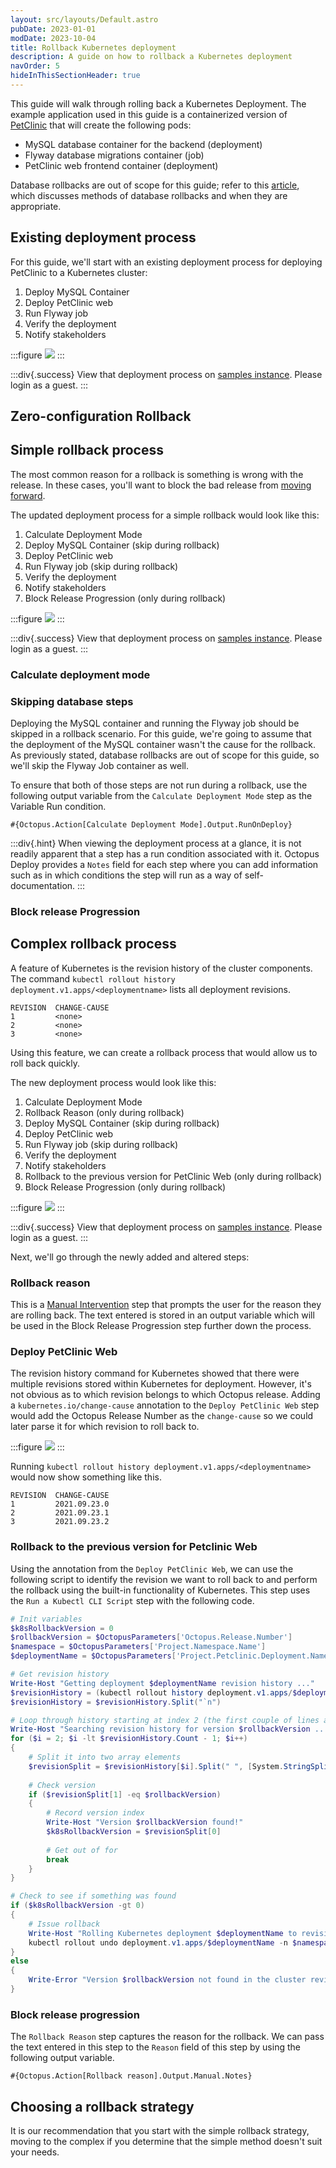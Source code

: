 ```yaml
---
layout: src/layouts/Default.astro
pubDate: 2023-01-01
modDate: 2023-10-04
title: Rollback Kubernetes deployment
description: A guide on how to rollback a Kubernetes deployment
navOrder: 5
hideInThisSectionHeader: true
---
```


This guide will walk through rolling back a Kubernetes Deployment.  The example application used in this guide is a containerized version of [PetClinic](https://bitbucket.org/octopussamples/petclinic/src/master/) that will create the following pods:

- MySQL database container for the backend (deployment)
- Flyway database migrations container (job)
- PetClinic web frontend container (deployment)

Database rollbacks are out of scope for this guide; refer to this [article](https://yamldoc.liuyan.wang/blog/database-rollbacks-pitfalls), which discusses methods of database rollbacks and when they are appropriate.

## Existing deployment process

For this guide, we'll start with an existing deployment process for deploying PetClinic to a Kubernetes cluster:

1. Deploy MySQL Container
1. Deploy PetClinic web
1. Run Flyway job
1. Verify the deployment
1. Notify stakeholders

:::figure
![](/docs/deployments/patterns/rollbacks/kubernetes/octopus-original-deployment-process.png)
:::

:::div{.success}
View that deployment process on [samples instance](https://samples.octopus.app/app#/Spaces-762/projects/01-kubernetes-original/deployments/process).  Please login as a guest.
:::

## Zero-configuration Rollback

<ZeroConfigRollback />

## Simple rollback process

The most common reason for a rollback is something is wrong with the release.  In these cases, you'll want to block the bad release from [moving forward](/docs/releases/prevent-release-progression).

The updated deployment process for a simple rollback would look like this:

1. Calculate Deployment Mode
1. Deploy MySQL Container (skip during rollback)
1. Deploy PetClinic web
1. Run Flyway job (skip during rollback)
1. Verify the deployment
1. Notify stakeholders
1. Block Release Progression (only during rollback)

:::figure
![](/docs/deployments/patterns/rollbacks/kubernetes/octopus-simple-rollback-process.png)
:::

:::div{.success}
View that deployment process on [samples instance](https://samples.octopus.app/app#/Spaces-762/projects/02-kubernetes-simple-rollback/deployments/process).  Please login as a guest.
:::

### Calculate deployment mode

<CalculateDeploymentMode />

### Skipping database steps

Deploying the MySQL container and running the Flyway job should be skipped in a rollback scenario.  For this guide, we're going to assume that the deployment of the MySQL container wasn't the cause for the rollback.  As previously stated, database rollbacks are out of scope for this guide, so we'll skip the Flyway Job container as well.

To ensure that both of those steps are not run during a rollback, use the following output variable from the `Calculate Deployment Mode` step as the Variable Run condition.

```
#{Octopus.Action[Calculate Deployment Mode].Output.RunOnDeploy}
```

:::div{.hint}
When viewing the deployment process at a glance, it is not readily apparent that a step has a run condition associated with it.  Octopus Deploy provides a `Notes` field for each step where you can add information such as in which conditions the step will run as a way of self-documentation.
:::

### Block release Progression

<PreventReleaseProgression />

## Complex rollback process

A feature of Kubernetes is the revision history of the cluster components.  The command `kubectl rollout history deployment.v1.apps/<deploymentname>` lists all deployment revisions.

```
REVISION  CHANGE-CAUSE
1         <none>
2         <none>
3         <none>
```

Using this feature, we can create a rollback process that would allow us to roll back quickly.

The new deployment process would look like this:

1. Calculate Deployment Mode
1. Rollback Reason (only during rollback)
1. Deploy MySQL Container (skip during rollback)
1. Deploy PetClinic web
1. Run Flyway job (skip during rollback)
1. Verify the deployment
1. Notify stakeholders
1. Rollback to the previous version for PetClinic Web (only during rollback)
1. Block Release Progression (only during rollback)

:::figure
![](/docs/deployments/patterns/rollbacks/kubernetes/octopus-complex-rollback-process.png)
:::

:::div{.success}
View that deployment process on [samples instance](https://samples.octopus.app/app#/Spaces-762/projects/03-kubernetes-complex-rollback/deployments/process).  Please login as a guest.
:::

Next, we'll go through the newly added and altered steps:

### Rollback reason

This is a [Manual Intervention](/docs/projects/built-in-step-templates/manual-intervention-and-approvals) step that prompts the user for the reason they are rolling back.  The text entered is stored in an output variable which will be used in the Block Release Progression step further down the process.

### Deploy PetClinic Web

The revision history command for Kubernetes showed that there were multiple revisions stored within Kubernetes for deployment.  However, it's not obvious as to which revision belongs to which Octopus release.  Adding a `kubernetes.io/change-cause` annotation to the `Deploy PetClinic Web` step would add the Octopus Release Number as the `change-cause` so we could later parse it for which revision to roll back to.

:::figure
![](/docs/deployments/patterns/rollbacks/kubernetes/octopus-k8s-deployment-annotation.png)
:::

Running `kubectl rollout history deployment.v1.apps/<deploymentname>` would now show something like this.

```
REVISION  CHANGE-CAUSE
1         2021.09.23.0
2         2021.09.23.1
3         2021.09.23.2
```

### Rollback to the previous version for Petclinic Web

Using the annotation from the `Deploy PetClinic Web`, we can use the following script to identify the revision we want to roll back to and perform the rollback using the built-in functionality of Kubernetes.  This step uses the `Run a Kubectl CLI Script` step with the following code.

```powershell
# Init variables
$k8sRollbackVersion = 0
$rollbackVersion = $OctopusParameters['Octopus.Release.Number']
$namespace = $OctopusParameters['Project.Namespace.Name']
$deploymentName = $OctopusParameters['Project.Petclinic.Deployment.Name']

# Get revision history
Write-Host "Getting deployment $deploymentName revision history ..."
$revisionHistory = (kubectl rollout history deployment.v1.apps/$deploymentName -n $namespace)
$revisionHistory = $revisionHistory.Split("`n")

# Loop through history starting at index 2 (the first couple of lines aren't versions)
Write-Host "Searching revision history for version $rollbackVersion ..."
for ($i = 2; $i -lt $revisionHistory.Count - 1; $i++)
{
    # Split it into two array elements
    $revisionSplit = $revisionHistory[$i].Split(" ", [System.StringSplitOptions]::RemoveEmptyEntries)
    
    # Check version
    if ($revisionSplit[1] -eq $rollbackVersion)
    {
        # Record version index
        Write-Host "Version $rollbackVersion found!"
        $k8sRollbackVersion = $revisionSplit[0]
        
        # Get out of for
        break
    }
}

# Check to see if something was found
if ($k8sRollbackVersion -gt 0)
{
    # Issue rollback
    Write-Host "Rolling Kubernetes deployment $deploymentName to revision $k8sRollbackVersion ..."
    kubectl rollout undo deployment.v1.apps/$deploymentName -n $namespace --to-revision=$k8sRollbackVersion
}
else
{
    Write-Error "Version $rollbackVersion not found in the cluster revision history."
}
```
### Block release progression

The `Rollback Reason` step captures the reason for the rollback.  We can pass the text entered in this step to the `Reason` field of this step by using the following output variable.

```
#{Octopus.Action[Rollback reason].Output.Manual.Notes}
```

## Choosing a rollback strategy

It is our recommendation that you start with the simple rollback strategy, moving to the complex if you determine that the simple method doesn't suit your needs.